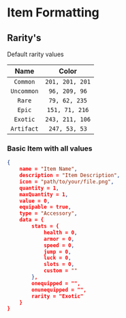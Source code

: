 # Item Formatting

## Rarity's
Default rarity values

| Name            | Color          |
| :------------:  | :---------:   |
| `Common` |	`201, 201, 201` |
| `Uncommon` |	`96, 209, 96` |
| `Rare` |	`79, 62, 235` |
| `Epic` |	`151, 71, 216` |
| `Exotic` |	`243, 211, 106` |
| `Artifact` |	`247, 53, 53` |


### Basic Item with all values
```json
{
    name = "Item Name",
    description = "Item Description",
    icon = "path/to/your/file.png",
    quantity = 1,
    maxQuantity = 1,
    value = 0,
    equipable = true,
    type = "Accessory",
    data = {
        stats = {
            health = 0,
            armor = 0,
            speed = 0,
            jump = 0,
            luck = 0,
            slots = 0,
            custom = ""
        },
        onequipped = "",
        onunequipped = "",
        rarity = "Exotic" 
    }
}
```